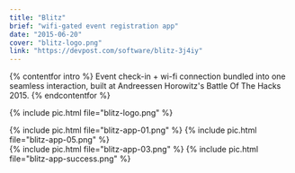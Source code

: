 ```yaml
---
title: "Blitz"
brief: "wifi-gated event registration app"
date: "2015-06-20"
cover: "blitz-logo.png"
link: "https://devpost.com/software/blitz-3j4iy"
---
```


{% contentfor intro %}
Event check-in + wi-fi connection bundled into one seamless interaction, built at Andreessen Horowitz's Battle Of The Hacks 2015.
{% endcontentfor %}

{% include pic.html file="blitz-logo.png" %}

<div class="two-column">
{% include pic.html file="blitz-app-01.png" %}
{% include pic.html file="blitz-app-05.png" %}
</div>
<div class="two-column">
{% include pic.html file="blitz-app-03.png" %}
{% include pic.html file="blitz-app-success.png" %}
</div>
